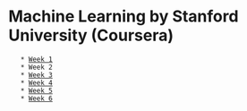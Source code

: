 = Machine Learning by Stanford University (Coursera) =

	* [[Week 1]]
	* Week 2
	* [[Week 3]]
	* [[Week 4]]
	* [[Week 5]]
	* [[Week 6]]
